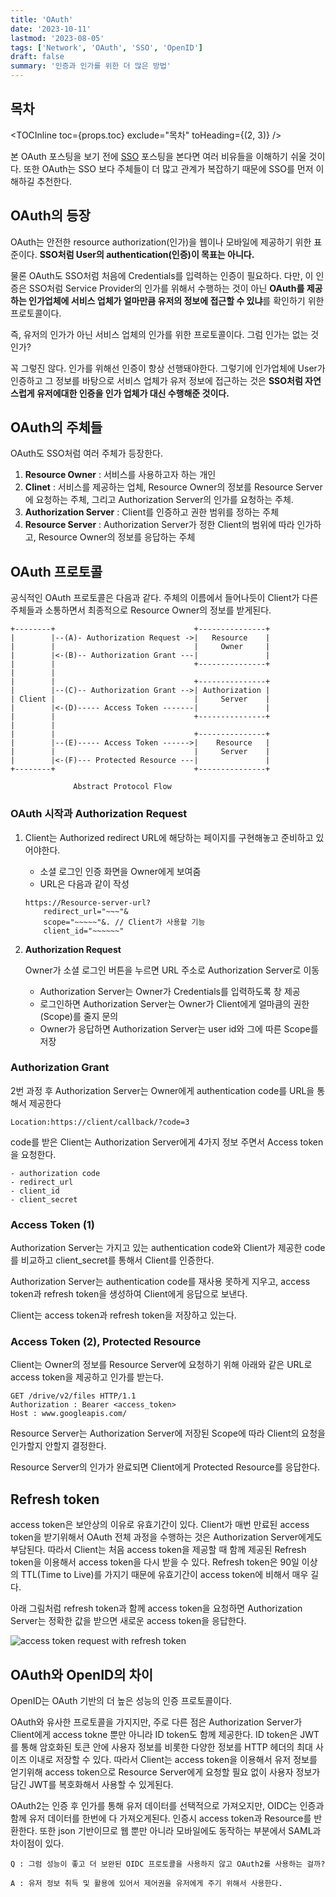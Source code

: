```yaml
---
title: 'OAuth'
date: '2023-10-11'
lastmod: '2023-08-05'
tags: ['Network', 'OAuth', 'SSO', 'OpenID']
draft: false
summary: '인증과 인가를 위한 더 많은 방법'
---
```


## 목차

<TOCInline toc={props.toc} exclude="목차" toHeading={(2, 3)} />

본 OAuth 포스팅을 보기 전에 [SSO](/blog/sso/) 포스팅을 본다면 여러 비유들을 이해하기 쉬울 것이다.
또한 OAuth는 SSO 보다 주체들이 더 많고 관계가 복잡하기 때문에 SSO를 먼저 이해하길 추천한다.

## OAuth의 등장

OAuth는 안전한 resource authorization(인가)을 웹이나 모바일에 제공하기 위한 표준이다. **SSO처럼 User의 authentication(인증)이 목표는 아니다.**

물론 OAuth도 SSO처럼 처음에 Credentials를 입력하는 인증이 필요하다.
다만, 이 인증은 SSO처럼 Service Provider의 인가를 위해서 수행하는 것이 아닌
**OAuth를 제공하는 인가업체에 서비스 업체가 얼마만큼 유저의 정보에 접근할 수 있냐**를 확인하기 위한 프로토콜이다.

즉, 유저의 인가가 아닌 서비스 업체의 인가를 위한 프로토콜이다. 그럼 인가는 없는 것인가?

꼭 그렇진 않다. 인가를 위해선 인증이 항상 선행돼야한다.
그렇기에 인가업체에 User가 인증하고 그 정보를 바탕으로 서비스 업체가 유저 정보에 접근하는 것은
**SSO처럼 자연스럽게 유저에대한 인증을 인가 업체가 대신 수행해준 것이다.**

## OAuth의 주체들

OAuth도 SSO처럼 여러 주체가 등장한다.

1. **Resource Owner** : 서비스를 사용하고자 하는 개인
2. **Clinet** : 서비스를 제공하는 업체, Resource Owner의 정보를 Resource Server에 요청하는 주체, 그리고 Authorization Server의 인가를 요청하는 주체.
3. **Authorization Server** : Client를 인증하고 권한 범위를 정하는 주체
4. **Resource Server** : Authorization Server가 정한 Client의 범위에 따라 인가하고, Resource Owner의 정보를 응답하는 주체

## OAuth 프로토콜

공식적인 OAuth 프로토콜은 다음과 같다.
주체의 이름에서 들어나듯이 Client가 다른 주체들과 소통하면서 최종적으로 Resource Owner의 정보를 받게된다.

```
+--------+                               +---------------+
|        |--(A)- Authorization Request ->|   Resource    |
|        |                               |     Owner     |
|        |<-(B)-- Authorization Grant ---|               |
|        |                               +---------------+
|        |
|        |                               +---------------+
|        |--(C)-- Authorization Grant -->| Authorization |
| Client |                               |     Server    |
|        |<-(D)----- Access Token -------|               |
|        |                               +---------------+
|        |
|        |                               +---------------+
|        |--(E)----- Access Token ------>|    Resource   |
|        |                               |     Server    |
|        |<-(F)--- Protected Resource ---|               |
+--------+                               +---------------+

              Abstract Protocol Flow
```

### OAuth 시작과 Authorization Request

1. Client는 Authorized redirect URL에 해당하는 페이지를 구현해놓고 준비하고 있어야한다.
   - 소셜 로그인 인증 화면을 Owner에게 보여줌
   - URL은 다음과 같이 작성
   ```
   https://Resource-server-url?
       redirect_url="~~~"&
       scope="~~~~~"&. // Client가 사용할 기능
       client_id="~~~~~~"
   ```
2. **Authorization Request**

   Owner가 소셜 로그인 버튼을 누르면 URL 주소로 Authorization Server로 이동

   - Authorization Server는 Owner가 Credentials를 입력하도록 창 제공
   - 로그인하면 Authorization Server는 Owner가 Client에게 얼마큼의 권한(Scope)를 줄지 문의
   - Owner가 응답하면 Authorization Server는 user id와 그에 따른 Scope를 저장

### Authorization Grant

2번 과정 후 Authorization Server는 Owner에게 authentication code를 URL을 통해서 제공한다

```
Location:https://client/callback/?code=3
```

code를 받은 Client는 Authorization Server에게 4가지 정보 주면서 Access token을 요청한다.

```
- authorization code
- redirect_url
- client_id
- client_secret
```

### Access Token (1)

Authorization Server는 가지고 있는 authentication code와 Client가 제공한 code를 비교하고 client_secret를 통해서 Client를 인증한다.

Authorization Server는 authentication code를 재사용 못하게 지우고, access token과 refresh token을 생성하여 Client에게 응답으로 보낸다.

Client는 access token과 refresh token을 저장하고 있는다.

### Access Token (2), Protected Resource

Client는 Owner의 정보를 Resource Server에 요청하기 위해 아래와 같은 URL로 access token을 제공하고 인가를 받는다.

```
GET /drive/v2/files HTTP/1.1
Authorization : Bearer <access_token>
Host : www.googleapis.com/
```

Resource Server는 Authorization Server에 저장된 Scope에 따라 Client의 요청을 인가할지 안할지 결정한다.

Resource Server의 인가가 완료되면 Client에게 Protected Resource를 응답한다.

## Refresh token

access token은 보안상의 이유로 유효기간이 있다. Client가 매번 만료된 access token을 받기위해서 OAuth 전체 과정을 수행하는 것은 Authorization Server에게도 부담된다.
따라서 Client는 처음 access token을 제공할 때 함께 제공된 Refresh token을 이용해서 access token을 다시 받을 수 있다.
Refresh token은 90일 이상의 TTL(Time to Live)를 가지기 때문에 유효기간이 access token에 비해서 매우 길다.

아래 그림처럼 refresh token과 함께 access token을 요청하면
Authorization Server는 정확한 값을 받으면 새로운 access token을 응답한다.

![access token request with refresh token](/static/images/network/refresh.png)

## OAuth와 OpenID의 차이

OpenID는 OAuth 기반의 더 높은 성능의 인증 프로토콜이다.

OAuth와 유사한 프로토콜을 가지지만, 주로 다른 점은 Authorization Server가 Client에게 access tokne 뿐만 아니라 ID token도 함께 제공한다.
ID token은 JWT를 통해 암호화된 토큰 안에 사용자 정보를 비롯한 다양한 정보를 HTTP 헤더의 최대 사이즈 이내로 저장할 수 있다. 따라서 Client는 access token을 이용해서
유저 정보를 얻기위해 access token으로 Resource Server에게 요청할 필요 없이 사용자 정보가 담긴 JWT를 복호화해서 사용할 수 있게된다.

OAuth2는 인증 후 인가를 통해 유저 데이터를 선택적으로 가져오지만, OIDC는 인증과 함께 유저 데이터를 한번에 다 가져오게된다.
인증시 access token과 Resource를 반환한다. 또한 json 기반이므로 웹 뿐만 아니라 모바일에도 동작하는 부분에서 SAML과 차이점이 있다.

`Q : 그럼 성능이 좋고 더 보완된 OIDC 프로토콜을 사용하지 않고 OAuth2를 사용하는 걸까?`

`A : 유저 정보 취득 및 활용에 있어서 제어권을 유저에게 주기 위해서 사용한다.`
